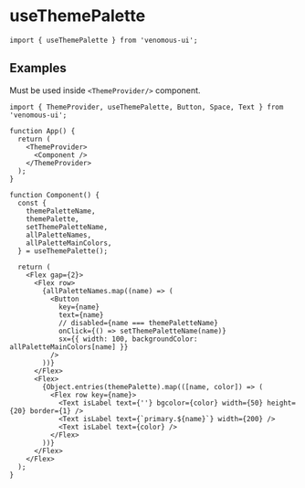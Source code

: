 
# useThemePalette

```tsx
import { useThemePalette } from 'venomous-ui';
```

## Examples

Must be used inside `<ThemeProvider/>` component.

```tsx
import { ThemeProvider, useThemePalette, Button, Space, Text } from 'venomous-ui';

function App() {
  return (
    <ThemeProvider>
      <Component />
    </ThemeProvider>
  );
}

function Component() {
  const {
    themePaletteName,
    themePalette,
    setThemePaletteName,
    allPaletteNames,
    allPaletteMainColors,
  } = useThemePalette();

  return (
    <Flex gap={2}>
      <Flex row>
        {allPaletteNames.map((name) => (
          <Button
            key={name}
            text={name}
            // disabled={name === themePaletteName}
            onClick={() => setThemePaletteName(name)}
            sx={{ width: 100, backgroundColor: allPaletteMainColors[name] }}
          />
        ))}
      </Flex>
      <Flex>
        {Object.entries(themePalette).map(([name, color]) => (
          <Flex row key={name}>
            <Text isLabel text={''} bgcolor={color} width={50} height={20} border={1} />
            <Text isLabel text={`primary.${name}`} width={200} />
            <Text isLabel text={color} />
          </Flex>
        ))}
      </Flex>
    </Flex>
  );
}
```
